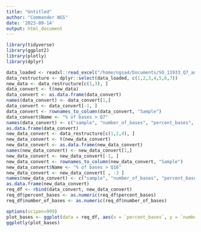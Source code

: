 ```yaml
---
title: "Untitled"
author: "Commander NGS"
date: '2023-09-14'
output: html_document
---
```


```r
library(tidyverse)
library(ggplot2)
library(plotly)
library(dplyr)
```

```r
data_loaded <- readxl::read_excel("/home/ngsa4/Documents/SO_11933_Q7_and_Q16_Read_Stats.xlsx")
data_restructure <- dplyr::select(data_loaded, c(1,2,3,4,5,6,7))
new_data <- data_restructure[c(1,3), ]
data_convert <- t(new_data)
data_convert <- as.data.frame(data_convert)
names(data_convert) <- data_convert[1,]
data_convert <- data_convert[-1, ]
data_convert <- rownames_to_column(data_convert, "Sample")
data_convert$Name <- "% of bases > Q7"
names(data_convert) <- c("sample", "number_of_bases", "percent_bases", "name")
as.data.frame(data_convert)
new_data_convert <- data_restructure[c(1,2,4), ]
new_data_convert <- t(new_data_convert)
new_data_convert <- as.data.frame(new_data_convert)
names(new_data_convert) <- new_data_convert[1,]
new_data_convert <- new_data_convert[-1, ]
new_data_convert <- rownames_to_column(new_data_convert, "Sample")
new_data_convert$Name <- "% of bases > Q16"
new_data_convert <- new_data_convert[ , -3 ]
names(new_data_convert) <- c("sample", "number_of_bases", "percent_bases", "name")
as.data.frame(new_data_convert)
req_df <- rbind(data_convert, new_data_convert)
req_df$percent_bases <- as.numeric(req_df$percent_bases)
req_df$number_of_bases <- as.numeric(req_df$number_of_bases)
```

```r
options(scipen=999)
plot_bases <- ggplot(data = req_df, aes(x = `percent_bases`, y = `number_of_bases`, fill = name)) + geom_point() + geom_line()
ggplotly(plot_bases)
```
